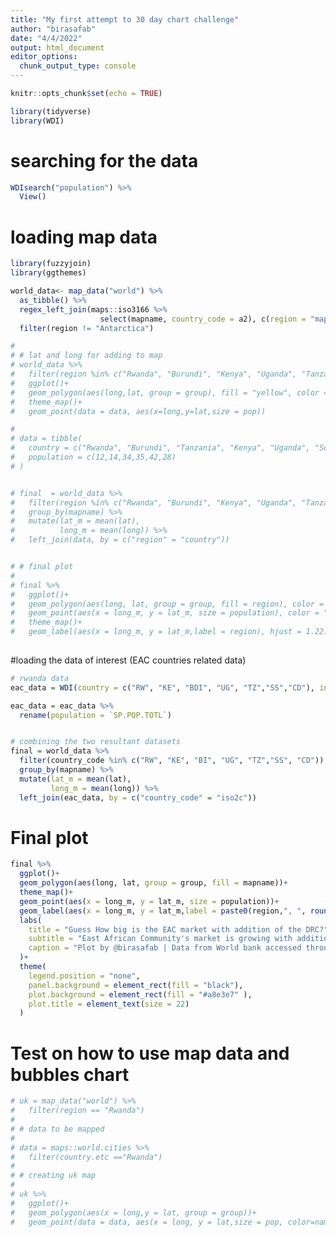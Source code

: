 ```yaml
---
title: "My first attempt to 30 day chart challenge"
author: "birasafab"
date: "4/4/2022"
output: html_document
editor_options: 
  chunk_output_type: console
---
```


```r
knitr::opts_chunk$set(echo = TRUE)

library(tidyverse)
library(WDI)
```

# searching for the data 
```r
WDIsearch("population") %>% 
  View()
```




# loading map data
```r
library(fuzzyjoin)
library(ggthemes)

world_data<- map_data("world") %>% 
  as_tibble() %>% 
  regex_left_join(maps::iso3166 %>%
                    select(mapname, country_code = a2), c(region = "mapname")) %>% 
  filter(region != "Antarctica")

# 
# # lat and long for adding to map
# world_data %>% 
#   filter(region %in% c("Rwanda", "Burundi", "Kenya", "Uganda", "Tanzania", "South Sudan")) %>% 
#   ggplot()+
#   geom_polygon(aes(long,lat, group = group), fill = "yellow", color = "red")+
#   theme_map()+
#   geom_point(data = data, aes(x=long,y=lat,size = pop))

# 
# data = tibble(
#   country = c("Rwanda", "Burundi", "Tanzania", "Kenya", "Uganda", "South Sudan"),
#   population = c(12,14,34,35,42,28)
# )


# final  = world_data %>% 
#   filter(region %in% c("Rwanda", "Burundi", "Kenya", "Uganda", "Tanzania", "South Sudan")) %>% 
#   group_by(mapname) %>% 
#   mutate(lat_m = mean(lat),
#          long_m = mean(long)) %>% 
#   left_join(data, by = c("region" = "country"))


# # final plot
# 
# final %>% 
#   ggplot()+
#   geom_polygon(aes(long, lat, group = group, fill = region), color = "red")+
#   geom_point(aes(x = long_m, y = lat_m, size = population), color = "yellow")+
#   theme_map()+
#   geom_label(aes(x = long_m, y = lat_m,label = region), hjust = 1.22)
  
```


#loading the data of interest (EAC countries related data)
```r
# rwanda data
eac_data = WDI(country = c("RW", "KE", "BDI", "UG", "TZ","SS","CD"), indicator = "SP.POP.TOTL", start = 2020, end = 2020)

eac_data = eac_data %>% 
  rename(population = `SP.POP.TOTL`)


# combining the two resultant datasets
final = world_data %>% 
  filter(country_code %in% c("RW", "KE", "BI", "UG", "TZ","SS", "CD")) %>% 
  group_by(mapname) %>% 
  mutate(lat_m = mean(lat),
         long_m = mean(long)) %>% 
  left_join(eac_data, by = c("country_code" = "iso2c"))
```


# Final plot
```r
final %>%
  ggplot()+
  geom_polygon(aes(long, lat, group = group, fill = mapname))+
  theme_map()+
  geom_point(aes(x = long_m, y = lat_m, size = population))+
  geom_label(aes(x = long_m, y = lat_m,label = paste0(region,", ", round(population/1000000,2)), hjust = 1.2, fill = mapname))+
  labs(
    title = "Guess How big is the EAC market with addition of the DRC?",
    subtitle = "East African Community's market is growing with addition of almost 90 million citizens from DR Congo in the family to mark the 7th country of the entire community. \nBelow is the status of each country's population size as of 2020, figures are in million # with 2 decimals round.",
    caption = "Plot by @birasafab | Data from World bank accessed through WDI | #30DayChartChallenge"
  )+
  theme(
    legend.position = "none",
    panel.background = element_rect(fill = "black"),
    plot.background = element_rect(fill = "#a8e3e7" ),
    plot.title = element_text(size = 22)
  )
```


# Test on how to use map data and bubbles chart
```r
# uk = map_data("world") %>% 
#   filter(region == "Rwanda")
# 
# # data to be mapped
# 
# data = maps::world.cities %>% 
#   filter(country.etc =="Rwanda")
# 
# # creating uk map
# 
# uk %>% 
#   ggplot()+
#   geom_polygon(aes(x = long,y = lat, group = group))+
#   geom_point(data = data, aes(x = long, y = lat,size = pop, color=name ))

```

